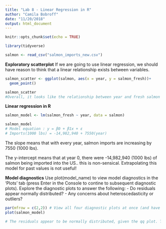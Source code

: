 ```yaml
---
title: "Lab 8 - Linear Regression in R"
author: "Camila Bobroff"
date: "11/20/2018"
output: html_document
---
```


```r
knitr::opts_chunk$set(echo = TRUE)
```

```r
library(tidyverse)

salmon <- read_csv("salmon_imports_new.csv")
```

**Exploratory scatterplot**
If we are going to use linear regression, we should have reason to think that a linear relationship exists between variables.

```r
salmon_scatter <- ggplot(salmon, aes(x = year, y = salmon_fresh))+
  geom_point()

salmon_scatter
#Overall, it looks like the relationship between year and fresh salmon imports is linear. However, the two dips in the scatterplot (around 2004 and 2014) cause some concern. It looks like it might make sense to use a linear regression in this case.
```

**Linear regression in R**
```r
salmon_model <- lm(salmon_fresh ~ year, data = salmon)

salmon_model
# Model equation : y = β0 + β1x + ε
# Imports(1000 lbs) = -14,982,940 + 7550(year)
```
The slope means that with every year, salmon imports are increasing by 7550 (1000 lbs).

The y-intercept means that at year 0, there were -14,982,940 (1000 lbs) of salmon being imported into the US.. this is non-sensical. Extrapolating this model for past values is not useful!

**Model diagnostics**
Use plot(model_name) to view model diagnostics in the ‘Plots’ tab (press Enter in the Console to contine to subsequent diagnostic plots). Explore the diagnostic plots to answer the following:
- Do residuals appear normally distributed?
- Any concerns about heteroscedasticity or outliers?
```r
par(mfrow = c(2,2)) # View all four diagnostic plots at once (and have them appear in the knitted document)
plot(salmon_model)

# The residuals appear to be normally distributed, given the qq plot. There does not seem to be an issue with heteroscedasticity, but there are a few outliers (labeled in the plots below, specifically observation 25) that might be of concern. 
```

